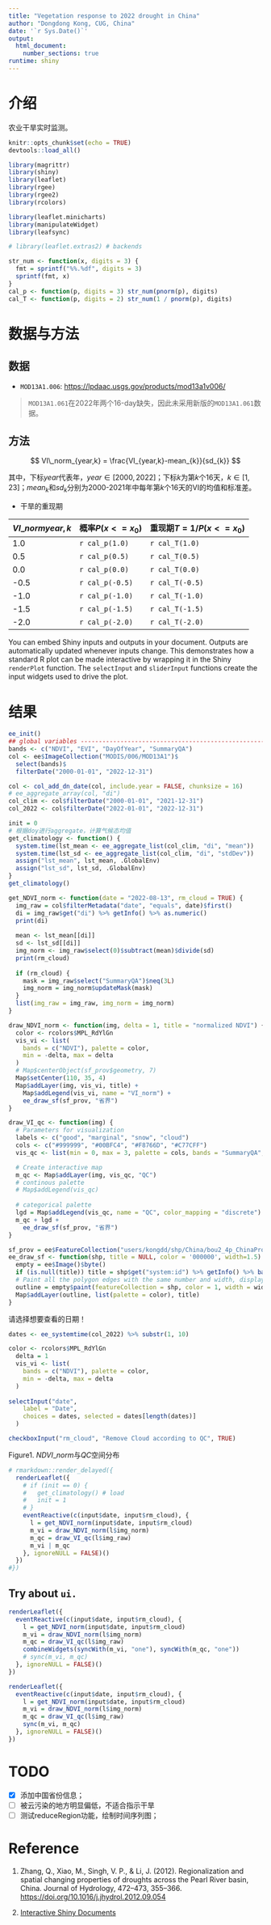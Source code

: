 ```yaml
---
title: "Vegetation response to 2022 drought in China"
author: "Dongdong Kong, CUG, China"
date: '`r Sys.Date()`'
output: 
  html_document: 
    number_sections: true
runtime: shiny
---
```


# 介绍

农业干旱实时监测。

```r
knitr::opts_chunk$set(echo = TRUE)
devtools::load_all()

library(magrittr)
library(shiny)
library(leaflet)
library(rgee)
library(rgee2)
library(rcolors)

library(leaflet.minicharts)
library(manipulateWidget)
library(leafsync)

# library(leaflet.extras2) # backends

str_num <- function(x, digits = 3) {
  fmt = sprintf("%%.%df", digits = 3)
  sprintf(fmt, x)
}
cal_p <- function(p, digits = 3) str_num(pnorm(p), digits)
cal_T <- function(p, digits = 2) str_num(1 / pnorm(p), digits)
```

# 数据与方法

## 数据

-   `MOD13A1.006`: <https://lpdaac.usgs.gov/products/mod13a1v006/>

> `MOD13A1.061`在2022年两个16-day缺失，因此未采用新版的`MOD13A1.061`数据。

## 方法

$$
VI\_norm_{year,k} = \frac{VI_{year,k}-mean_{k}}{sd_{k}}
$$

其中，下标$year$代表年，$year∈[2000, 2022]$；下标$k$为第$k$个16天，$k∈[1, 23]$；$mean_k$和$sd_k$分别为2000-2021年中每年第$k$个16天的VI的均值和标准差。

-   干旱的重现期

| $VI\_norm{year,k}$ | 概率$P(x <= x_0)$ | 重现期$T = 1 / P(x <= x_0)$ |
|--------------------|-------------------|-----------------------------|
| 1.0                | `r cal_p(1.0)`    | `r cal_T(1.0)`              |
| 0.5                | `r cal_p(0.5)`    | `r cal_T(0.5)`              |
| 0.0                | `r cal_p(0.0)`    | `r cal_T(0.0)`              |
| -0.5               | `r cal_p(-0.5)`   | `r cal_T(-0.5)`             |
| -1.0               | `r cal_p(-1.0)`   | `r cal_T(-1.0)`             |
| -1.5               | `r cal_p(-1.5)`   | `r cal_T(-1.5)`             |
| -2.0               | `r cal_p(-2.0)`   | `r cal_T(-2.0)`             |

You can embed Shiny inputs and outputs in your document. Outputs are automatically updated whenever inputs change. This demonstrates how a standard R plot can be made interactive by wrapping it in the Shiny `renderPlot` function. The `selectInput` and `sliderInput` functions create the input widgets used to drive the plot.

# 结果

```r
ee_init()
## global variables ------------------------------------------------------------
bands <- c("NDVI", "EVI", "DayOfYear", "SummaryQA")
col <- ee$ImageCollection("MODIS/006/MOD13A1")$
  select(bands)$
  filterDate("2000-01-01", "2022-12-31")

col <- col_add_dn_date(col, include.year = FALSE, chunksize = 16)
# ee_aggregate_array(col, "di")
col_clim <- col$filterDate("2000-01-01", "2021-12-31")
col_2022 <- col$filterDate("2022-01-01", "2022-12-31")

init = 0
# 根据doy进行aggregate，计算气候态均值
get_climatology <- function() {
  system.time(lst_mean <- ee_aggregate_list(col_clim, "di", "mean"))
  system.time(lst_sd <- ee_aggregate_list(col_clim, "di", "stdDev"))
  assign("lst_mean", lst_mean, .GlobalEnv)
  assign("lst_sd", lst_sd, .GlobalEnv)
}
get_climatology()
```

```r
get_NDVI_norm <- function(date = "2022-08-13", rm_cloud = TRUE) {
  img_raw = col$filterMetadata("date", "equals", date)$first()
  di = img_raw$get("di") %>% getInfo() %>% as.numeric()
  print(di)
  
  mean <- lst_mean[[di]]
  sd <- lst_sd[[di]]
  img_norm <- img_raw$select(0)$subtract(mean)$divide(sd)
  print(rm_cloud)
  
  if (rm_cloud) {
    mask = img_raw$select("SummaryQA")$neq(3L)
    img_norm = img_norm$updateMask(mask)
  }
  list(img_raw = img_raw, img_norm = img_norm)
}

draw_NDVI_norm <- function(img, delta = 1, title = "normalized NDVI") {
  color <- rcolors$MPL_RdYlGn
  vis_vi <- list(
    bands = c("NDVI"), palette = color,
    min = -delta, max = delta
  )
  # Map$centerObject(sf_prov$geometry, 7)
  Map$setCenter(110, 35, 4)
  Map$addLayer(img, vis_vi, title) +
    Map$addLegend(vis_vi, name = "VI_norm") +
    ee_draw_sf(sf_prov, "省界")
}

draw_VI_qc <- function(img) {
  # Parameters for visualization
  labels <- c("good", "marginal", "snow", "cloud")
  cols <- c("#999999", "#00BFC4", "#F8766D", "#C77CFF")
  vis_qc <- list(min = 0, max = 3, palette = cols, bands = "SummaryQA", values = labels)

  # Create interactive map
  m_qc <- Map$addLayer(img, vis_qc, "QC")
  # continous palette
  # Map$addLegend(vis_qc)
  
  # categorical palette
  lgd = Map$addLegend(vis_qc, name = "QC", color_mapping = "discrete")
  m_qc + lgd + 
    ee_draw_sf(sf_prov, "省界")
}

sf_prov = ee$FeatureCollection("users/kongdd/shp/China/bou2_4p_ChinaProvince")
ee_draw_sf <- function(shp, title = NULL, color = '000000', width=1.5) {
  empty = ee$Image()$byte()
  if (is.null(title)) title = shp$get("system:id") %>% getInfo() %>% basename()
  # Paint all the polygon edges with the same number and width, display.
  outline = empty$paint(featureCollection = shp, color = 1, width = width)
  Map$addLayer(outline, list(palette = color), title)
}
```

请选择想要查看的日期！

```r
dates <- ee_systemtime(col_2022) %>% substr(1, 10)

color <- rcolors$MPL_RdYlGn
  delta = 1
  vis_vi <- list(
    bands = c("NDVI"), palette = color,
    min = -delta, max = delta
  )
  
selectInput("date",
    label = "Date",
    choices = dates, selected = dates[length(dates)]
  )

checkboxInput("rm_cloud", "Remove Cloud according to QC", TRUE)
```

Figure1. $NDVI\_norm$与$QC$空间分布

```r
# rmarkdown::render_delayed({
  renderLeaflet({
    # if (init == 0) {
    #   get_climatology() # load 
    #   init = 1
    # }
    eventReactive(c(input$date, input$rm_cloud), {
      l = get_NDVI_norm(input$date, input$rm_cloud)      
      m_vi = draw_NDVI_norm(l$img_norm)
      m_qc = draw_VI_qc(l$img_raw)
      m_vi | m_qc
    }, ignoreNULL = FALSE)()
  })  
#})
```

## Try about `ui.`

```r
renderLeaflet({
  eventReactive(c(input$date, input$rm_cloud), {
    l = get_NDVI_norm(input$date, input$rm_cloud)      
    m_vi = draw_NDVI_norm(l$img_norm)
    m_qc = draw_VI_qc(l$img_raw)
    combineWidgets(syncWith(m_vi, "one"), syncWith(m_qc, "one"))
    # sync(m_vi, m_qc)
  }, ignoreNULL = FALSE)()
})  
```

```r
renderLeaflet({
  eventReactive(c(input$date, input$rm_cloud), {
    l = get_NDVI_norm(input$date, input$rm_cloud)      
    m_vi = draw_NDVI_norm(l$img_norm)
    m_qc = draw_VI_qc(l$img_raw)
    sync(m_vi, m_qc)
  }, ignoreNULL = FALSE)()
})  
```

# TODO

-   [x] 添加中国省份信息；
-   [ ] 被云污染的地方明显偏低，不适合指示干旱
-   [ ] 测试reduceRegion功能，绘制时间序列图；

# Reference

1.  Zhang, Q., Xiao, M., Singh, V. P., & Li, J. (2012). Regionalization and spatial changing properties of droughts across the Pearl River basin, China. Journal of Hydrology, 472--473, 355--366. <https://doi.org/10.1016/j.jhydrol.2012.09.054>

2.  [Interactive Shiny Documents](http://rmarkdown.rstudio.com/authoring_shiny.html)
